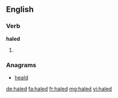 ==English==

===Verb===
'''haled'''

# {{en-past of|hale}}

===Anagrams===
* [[heald#English|heald]]

[[de:haled]]
[[fa:haled]]
[[fr:haled]]
[[mg:haled]]
[[vi:haled]]